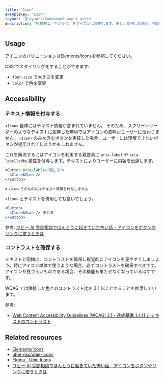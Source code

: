 ```yaml
---
title: 'Icon'
exampleKey: 'icon'
layout: '@layouts/ComponentLayout.astro'
description: '視覚的な「手がかり」をアイコンは提供します。正しく使用した場合、視認性の向上が期待できます。'
---
```


## Usage

アイコンのバリエーションは[Elements/Icons](/elements/icons)を参照してください。

CSS でスタイリングをすることができます:

- `font-size` で大きさを変更
- `color` で色を変更

## Accessibility

### テキスト情報を付与する

`<Icon>` 自体にはテキスト情報が含まれていません。
そのため、スクリーンリーダーのようなテキストに依存した環境ではアイコンの意味がユーザーに伝わりません。
`<Icon>` のみを含むボタンを実装した場合、ユーザーには理解できないボタンが提示されてしまうかもしれません。

これを解決するにはアイコンを利用する親要素に `aria-label` や `aria-labelledby` 属性を付与します。テキストによりユーザーに内容を伝達します。

```jsx
<Button aria-lable="閉じる">
  <CloseAIcon />
</Button>
```

<small>※ `<Icon>` そのものにはテキスト情報を付与しません</small>

`<Icon>` とテキストを併用しても良いでしょう。

```jsx
<Button>
  <CloseAIcon /> 閉じる
</Button>
```

参考: [ユビー AI 受診相談でほんとうに起きていた怖い話 - アイコンをボタンやリンクに使うときは](https://docs.google.com/presentation/d/1phP267dInvtrxTBQhlrxYkoTOTHJbKq6nTD5ljD-xSI/edit#slide=id.g107361d2158_0_251)

### コントラストを確保する

テキストと同様に、コントラストを確保し視覚的にアイコンを見やすくしましょう。特にアイコン単体で使うような場合、必ずコントラストを確保すべきです。
アイコンが見づらいものである場合、その機能も果たせなくなっているはずです。

WCAG では隣接した色とのコントラスト比を 3:1 以上とすることを推奨しています。

参考:

- [Web Content Accessibility Guidelines (WCAG) 2.1 - 達成基準 1.4.11 非テキストのコントラスト](https://waic.jp/translations/WCAG21/#non-text-contrast)

## Related resources

- [Elements/Icons](/elements/icons)
- [ubie-oss/ubie-icons](https://github.com/ubie-oss/ubie-icons)
- [Figma - Ubie Icons](https://www.figma.com/file/6dWoWbMuEHiVN5qi1ybDAa/Ubie-Icons?type=design&node-id=0%3A1&mode=design&t=yddL2kJ5U8BIO59w-1)
- [ユビー AI 受診相談でほんとうに起きていた怖い話 - アイコンをボタンやリンクに使うときは](https://docs.google.com/presentation/d/1phP267dInvtrxTBQhlrxYkoTOTHJbKq6nTD5ljD-xSI/edit#slide=id.g107361d2158_0_251)
